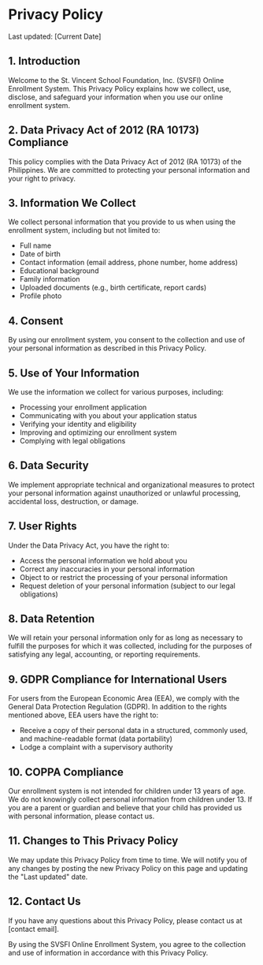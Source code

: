 # Privacy Policy

Last updated: [Current Date]

## 1. Introduction

Welcome to the St. Vincent School Foundation, Inc. (SVSFI) Online Enrollment System. This Privacy Policy explains how we collect, use, disclose, and safeguard your information when you use our online enrollment system.

## 2. Data Privacy Act of 2012 (RA 10173) Compliance

This policy complies with the Data Privacy Act of 2012 (RA 10173) of the Philippines. We are committed to protecting your personal information and your right to privacy.

## 3. Information We Collect

We collect personal information that you provide to us when using the enrollment system, including but not limited to:

- Full name
- Date of birth
- Contact information (email address, phone number, home address)
- Educational background
- Family information
- Uploaded documents (e.g., birth certificate, report cards)
- Profile photo

## 4. Consent

By using our enrollment system, you consent to the collection and use of your personal information as described in this Privacy Policy.

## 5. Use of Your Information

We use the information we collect for various purposes, including:

- Processing your enrollment application
- Communicating with you about your application status
- Verifying your identity and eligibility
- Improving and optimizing our enrollment system
- Complying with legal obligations

## 6. Data Security

We implement appropriate technical and organizational measures to protect your personal information against unauthorized or unlawful processing, accidental loss, destruction, or damage.

## 7. User Rights

Under the Data Privacy Act, you have the right to:

- Access the personal information we hold about you
- Correct any inaccuracies in your personal information
- Object to or restrict the processing of your personal information
- Request deletion of your personal information (subject to our legal obligations)

## 8. Data Retention

We will retain your personal information only for as long as necessary to fulfill the purposes for which it was collected, including for the purposes of satisfying any legal, accounting, or reporting requirements.

## 9. GDPR Compliance for International Users

For users from the European Economic Area (EEA), we comply with the General Data Protection Regulation (GDPR). In addition to the rights mentioned above, EEA users have the right to:

- Receive a copy of their personal data in a structured, commonly used, and machine-readable format (data portability)
- Lodge a complaint with a supervisory authority

## 10. COPPA Compliance

Our enrollment system is not intended for children under 13 years of age. We do not knowingly collect personal information from children under 13. If you are a parent or guardian and believe that your child has provided us with personal information, please contact us.

## 11. Changes to This Privacy Policy

We may update this Privacy Policy from time to time. We will notify you of any changes by posting the new Privacy Policy on this page and updating the "Last updated" date.

## 12. Contact Us

If you have any questions about this Privacy Policy, please contact us at [contact email].

By using the SVSFI Online Enrollment System, you agree to the collection and use of information in accordance with this Privacy Policy.

